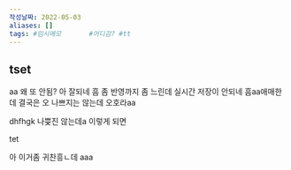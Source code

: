 ```yaml
---
작성날짜: 2022-05-03
aliases: []
tags: #임시메모       #어디감? #tt
---
```


## tset

aa 왜 또 안됨? 아 잘되네 흠 좀 반영까지 좀 느린데 실시간 저장이 안되네
흠aa애매한데 결국은 오 나쁘지는 않는데 오호라aa

dhfhgk 나쁮진 않는데a
이렇게 되면

<div>tet</div>

아 이거좀 귀찬흥ㄴ데
aaa

